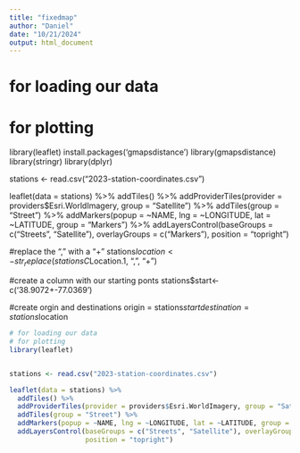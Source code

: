 ```yaml
---
title: "fixedmap"
author: "Daniel"
date: "10/21/2024"
output: html_document
---
```


# for loading our data
# for plotting
library(leaflet)
install.packages('gmapsdistance')
library(gmapsdistance)
library(stringr)
library(dplyr)


stations <- read.csv("2023-station-coordinates.csv")

leaflet(data = stations) %>%
  addTiles() %>%
  addProviderTiles(provider = providers$Esri.WorldImagery, group = "Satellite") %>%
  addTiles(group = "Street") %>%
  addMarkers(popup = ~NAME, lng = ~LONGITUDE, lat = ~LATITUDE, group = "Markers") %>%
  addLayersControl(baseGroups = c("Streets", "Satellite"), overlayGroups = c("Markers"),
                   position = "topright")
        

#replace the “,” with a “+”
stations$location <- str_replace(stationsC$Location.1, “,”, “+”)

#create a column with our starting ponts
stations$start<- c(‘38.9072+-77.0369’)

#create orgin and destinations
origin = stations$start
destination = stations$location



```r

# for loading our data
# for plotting
library(leaflet)


stations <- read.csv("2023-station-coordinates.csv")

leaflet(data = stations) %>%
  addTiles() %>%
  addProviderTiles(provider = providers$Esri.WorldImagery, group = "Satellite") %>%
  addTiles(group = "Street") %>%
  addMarkers(popup = ~NAME, lng = ~LONGITUDE, lat = ~LATITUDE, group = "Markers") %>%
  addLayersControl(baseGroups = c("Streets", "Satellite"), overlayGroups = c("Markers"),
                   position = "topright")
        

```


